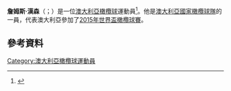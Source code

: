 {{expand|time=2015-11-22T07:32:16+00:00}}
'''詹姆斯·漢森'''（{{lang-en|James Hanson}}；{{bd|1988年|9月15日}}）是一位[[澳大利亞|澳大利亞]][[橄欖球|橄欖球]]運動員<ref name="qru">{{cite web|url=http://www.redsrugby.com.au/library/reds_players/hanson,_james,67261.html/section/40810|title=James Hanson player profile at redsrugby.com.au|author=QRU|year=2010|work=|publisher=|accessdate=2010-06-25|archive-url=https://web.archive.org/web/20100212220714/http://www.redsrugby.com.au/library/reds_players/hanson,_james,67261.html/section/40810|archive-date=2010-02-12|dead-url=yes}}</ref>。他是[[澳大利亞國家橄欖球隊|澳大利亞國家橄欖球隊]]的一員，代表澳大利亞參加了[[2015年世界盃橄欖球賽|2015年世界盃橄欖球賽]]。
==參考資料==
{{Reflist}}
[[Category:澳大利亞橄欖球運動員|Category:澳大利亞橄欖球運動員]]